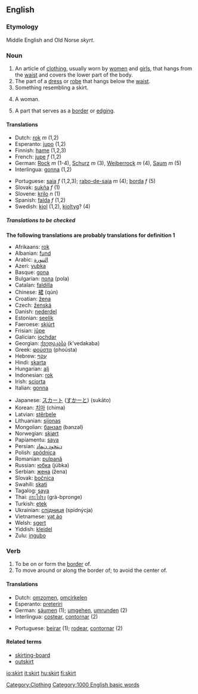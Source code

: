 ==English==
===Etymology===
Middle English and Old Norse ''skyrt''.
===Noun===
{{en-noun|skirt|skirts}}
#An article of [[clothing]], usually worn by [[woman|women]] and [[girl]]s, that hangs from the [[waist]] and covers the lower part of the body.
#The part of a [[dress]] or [[robe]] that hangs below the [[waist]].
#Something resembling a skirt.
#{{slang}} A woman.
#A part that serves as a [[border]] or [[edging]].

====Translations====
{{top}}
*Dutch: [[rok]] ''m'' (1,2)
*Esperanto: [[jupo]] (1,2)
*Finnish: [[hame]] (1,2,3)
*French: [[jupe]] ''f'' (1,2)
*German: [[Rock]] ''m'' (1-4), [[Schurz]] ''m'' (3), [[Weiberrock]] ''m'' (4), [[Saum]] ''m'' (5)
*Interlingua: [[gonna]] (1,2)
{{mid}}
*Portuguese: [[saia]] ''f'' (1,2,3); [[rabo-de-saia]] ''m'' (4); [[borda]] ''f'' (5)
*Slovak: [[sukňa]] ''f'' (1)
*Slovene: [[krilo]] ''n'' (1)
*Spanish: [[falda]] ''f'' (1,2)
*Swedish: [[kjol]] (1,2), [[kjoltyg]]? (4)
{{bottom}}

=====Translations to be checked=====
'''The following translations are probably translations for definition 1'''
{{top}}
*Afrikaans: [[rok]]
*Albanian: [[fund]]
*Arabic: [[التنورة]]
*Azeri: [[yubka]]
*Basque: [[gona]]
*Bulgarian: [[пола]] (pola)
*Catalan: [[faldilla]]
*Chinese: [[裙]] (qún)
*Croatian: [[žena]]
*Czech: [[ženská]]
*Danish: [[nederdel]]
*Estonian: [[seelik]]
*Faeroese: [[skjúrt]]
*Frisian: [[jûpe]]
*Galician: [[iochdar]]
*Georgian: [[ქვედაკაბა]] (k’vedakaba)
*Greek: [[φούστα]] (phoústa)
*Hebrew: [[עָקַף]]
*Hindi: [[skarta]]
*Hungarian: [[alj]]
*Indonesian: [[rok]]
*Irish: [[sciorta]]
*Italian: [[gonna]]
{{mid}}
*Japanese: [[スカート]] ([[すかーと]]) (sukāto)
*Korean: [[치마]] (chima)
*Latvian: [[stērbele]]
*Lithuanian: [[sijonas]]
*Mongolian: [[банзал]] (banzal)
*Norwegian: [[skjørt]]
*Papiamentu: [[saya]]
*Persian: [[ﻥﺘﺨﻭﺩ ﻥﻤﺍﺩ]]
*Polish: [[spódnica]]
*Romanian: [[pulpană]]
*Russian: [[юбка]] (júbka)
*Serbian: [[жена]] (žena)
*Slovak: [[bočnica]]
*Swahili: [[skati]]
*Tagalog: [[saya]]
*Thai: [[กระโปรง]] (grà-bpronge)
*Turkish: [[etek]]
*Ukrainian: [[спідниця]] (spidnýcja)
*Vietnamese: [[vạt áo]]
*Welsh: [[sgert]]
*Yiddish: [[kleidel]]
*Zulu: [[ingubo]]
{{bottom}}

===Verb===
{{en-verb|skirt|skirts|skirted|skirting}}
#To be on or form the [[border]] of.
#To move around or along the border of; to avoid the center of.

====Translations====
{{top}}
*Dutch: [[omzomen]], [[omcirkelen]]
*Esperanto: [[preteriri]]
*German: [[säumen]] (1); [[umgehen]], [[umrunden]] (2)
*Interlingua: [[costear]], [[contornar]] (2)
{{mid}}
*Portuguese: [[beirar]] (1); [[rodear]], [[contornar]] (2)
{{bottom}}

====Related terms====
*[[skirting-board]]
*[[outskirt]]

[[Category:Clothing]]
[[Category:1000 English basic words]]

[[io:skirt]]
[[it:skirt]]
[[hu:skirt]]
[[fi:skirt]]